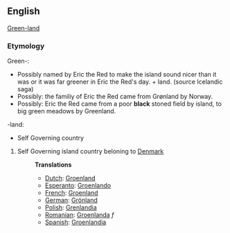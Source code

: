 ==English==

[[Green-land]]

===Etymology===
Green-:
*Possibly named by Eric the Red to make the island sound nicer than it was or it was far greener in Eric the Red's day. + land. (source Icelandic saga)
*Possibly: the familiy of Eric the Red came from Grønland by Norway.
*Possibly: Eric the Red came from a poor '''black''' stoned field by island, to big green meadows by Greenland.
-land:
* Self Governing country

# Self Governing island country beloning to [[Denmark]]
#:'''Translations'''
#:*[[Dutch]]: [[Groenland]]
#:*[[Esperanto]]: [[Groenlando]]
#:*[[French]]: [[Groenland]]
#:*[[German]]: [[Grönland]]
#:*[[Polish]]: [[Grenlandia]]
#:*[[Romanian]]: [[Groenlanda]] ''f''
#:*[[Spanish]]: [[Groenlandia]]